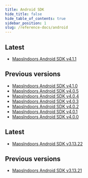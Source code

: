 ```yaml
---
title: Android SDK
hide_title: false
hide_table_of_contents: true
sidebar_position: 1
slug: /reference-docs/android
---
```



<Tabs>
<TabItem value="v4" label="Android SDK V4" default>

## Latest
* [MapsIndoors Android SDK v4.1.1](https://app.mapsindoors.com/mapsindoors/reference/android/4.1.1/index.html)

## Previous versions
* [MapsIndoors Android SDK v4.1.0](https://app.mapsindoors.com/mapsindoors/reference/android/4.1.0/index.html)
* [MapsIndoors Android SDK v4.0.5](https://app.mapsindoors.com/mapsindoors/reference/android/4.0.5/index.html)
* [MapsIndoors Android SDK v4.0.4](https://app.mapsindoors.com/mapsindoors/reference/android/4.0.4/index.html)
* [MapsIndoors Android SDK v4.0.3](https://app.mapsindoors.com/mapsindoors/reference/android/4.0.3/index.html)
* [MapsIndoors Android SDK v4.0.2](https://app.mapsindoors.com/mapsindoors/reference/android/4.0.2/index.html)
* [MapsIndoors Android SDK v4.0.1](https://app.mapsindoors.com/mapsindoors/reference/android/4.0.1/index.html)
* [MapsIndoors Android SDK v4.0.0](https://app.mapsindoors.com/mapsindoors/reference/android/4.0.0/index.html)

</TabItem>
<TabItem value="v3" label="Android SDK V3">

## Latest
* [MapsIndoors Android SDK v3.13.22](https://app.mapsindoors.com/mapsindoors/reference/android/3.13.22/index.html)

## Previous versions
* [MapsIndoors Android SDK v3.13.21](https://app.mapsindoors.com/mapsindoors/reference/android/3.13.21/index.html)

</TabItem>
</Tabs>

